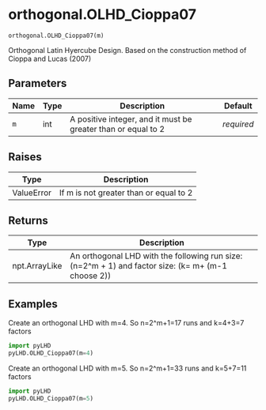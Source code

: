 # orthogonal.OLHD_Cioppa07 { #pyLHD.orthogonal.OLHD_Cioppa07 }

`orthogonal.OLHD_Cioppa07(m)`

Orthogonal Latin Hyercube Design. Based on the construction method of Cioppa and Lucas (2007)

## Parameters

| Name   | Type   | Description                                                   | Default    |
|--------|--------|---------------------------------------------------------------|------------|
| `m`    | int    | A positive integer, and it must be greater than or equal to 2 | _required_ |

## Raises

| Type       | Description                            |
|------------|----------------------------------------|
| ValueError | If m is not greater than or equal to 2 |

## Returns

| Type          | Description                                                                                         |
|---------------|-----------------------------------------------------------------------------------------------------|
| npt.ArrayLike | An orthogonal LHD with the following run size: (n=2^m + 1) and  factor size: (k= m+ (m-1 choose 2)) |

## Examples



Create an orthogonal LHD with m=4. So n=2^m+1=17 runs and k=4+3=7 factors
```python
import pyLHD
pyLHD.OLHD_Cioppa07(m=4)
```
Create an orthogonal LHD with m=5. So n=2^m+1=33 runs and k=5+7=11 factors
```python
import pyLHD
pyLHD.OLHD_Cioppa07(m=5)
```